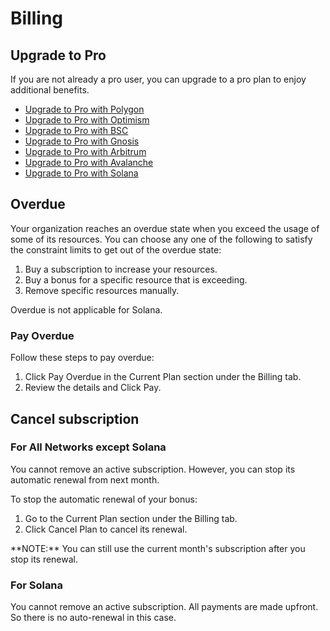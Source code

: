 
# Billing

## Upgrade to Pro

If you are not already a pro user, you can upgrade to a pro plan to enjoy additional benefits.

- [Upgrade to Pro with Polygon](/billing/upgrade/polygon)
- [Upgrade to Pro with Optimism](/billing/upgrade/optimism)
- [Upgrade to Pro with BSC](/billing/upgrade/bsc)
- [Upgrade to Pro with Gnosis](/billing/upgrade/gnosis)
- [Upgrade to Pro with Arbitrum](/billing/upgrade/arbitrum)
- [Upgrade to Pro with Avalanche](/billing/upgrade/avalanche)
- [Upgrade to Pro with Solana](/billing/upgrade/solana)

## Overdue

Your organization reaches an overdue state when you exceed the usage of some of its resources.
You can choose any one of the following to satisfy the constraint limits to get out of the overdue state:

1. Buy a subscription to increase your resources.
2. Buy a bonus for a specific resource that is exceeding.
3. Remove specific resources manually.

<Callout type="warning">Overdue is not applicable for Solana.</Callout>

### Pay Overdue

Follow these steps to pay overdue:

1. Click Pay Overdue in the Current Plan section under the Billing tab.
2. Review the details and Click Pay.

## Cancel subscription

### For All Networks except Solana

You cannot remove an active subscription. However, you can stop its automatic renewal from next month.

To stop the automatic renewal of your bonus:

1. Go to the Current Plan section under the Billing tab.
2. Click Cancel Plan to cancel its renewal.

<Callout type="info">
  **NOTE:** You can still use the current month's subscription after you stop
  its renewal.
</Callout>

### For Solana

You cannot remove an active subscription. All payments are made upfront. So there is no auto-renewal in this case.
